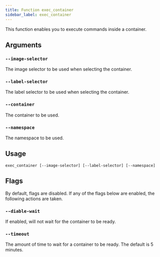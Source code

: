 ```yaml
---
title: Function exec_container
sidebar_label: exec_container
---
```


This function enables you to execute commands inside a container.

## Arguments

### `--image-selector`

The image selector to be used when selecting the container.

### `--label-selector`

The label selector to be used when selecting the container.

### `--container`

The container to be used.

### `--namespace`

The namespace to be used.

## Usage

```
exec_container [--image-selector] [--label-selector] [--namespace] 
```

## Flags

By default, flags are disabled. If any of the flags below are enabled, the following actions are taken.

### `--diable-wait`

If enabled, will not wait for the container to be ready.

### `--timeout`

The amount of time to wait for a container to be ready. The default is 5 minutes.
